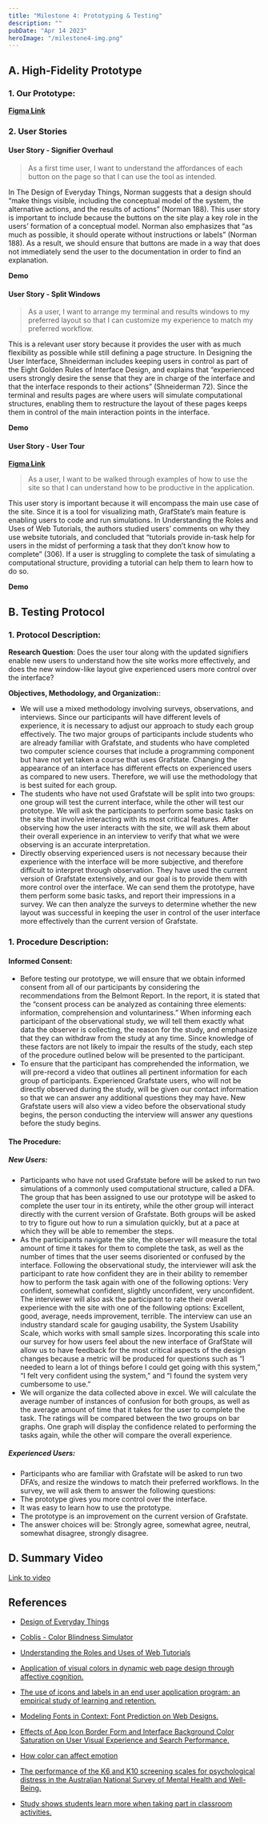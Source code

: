 ```yaml
---
title: "Milestone 4: Prototyping & Testing"
description: ""
pubDate: "Apr 14 2023"
heroImage: "/milestone4-img.png"
---
```



## A. High-Fidelity Prototype

### 1. Our Prototype:

**[Figma Link](https://www.figma.com/file/9QeafCpZkYSI9pQ73JzRPT/Milestone-4?node-id=4-1794&t=shGZfHoQbPAIgGJl-0)**

### 2. User Stories

#### User Story - Signifier Overhaul

> As a first time user, I want to understand the affordances of each button on the page so that I can use the tool as intended.

In The Design of Everyday Things, Norman suggests that a design should “make things visible, including the conceptual model of the system, the alternative actions, and the results of actions” (Norman 188). This user story is important to include because the buttons on the site play a key role in the users’ formation of a conceptual model. Norman also emphasizes that “as much as possible, it should operate without instructions or labels” (Norman 188). As a result, we should ensure that buttons are made in a way that does not immediately send the user to the documentation in order to find an explanation.

**Demo**
<YouTube id="" />


#### User Story - Split Windows

> As a user, I want to arrange my terminal and results windows to my preferred layout so that I can customize my experience to match my preferred workflow.

This is a relevant user story because it provides the user with as much flexibility as possible while still defining a page structure. In Designing the User Interface, Shneiderman includes keeping users in control as part of the Eight Golden Rules of Interface Design, and explains that “experienced users strongly desire the sense that they are in charge of the interface and that the interface responds to their actions” (Shneiderman 72). Since the terminal and results pages are where users will simulate computational structures, enabling them to restructure the layout of these pages keeps them in control of the main interaction points in the interface.

**Demo**
<YouTube id="" />

#### User Story - User Tour

**[Figma Link](https://www.figma.com/proto/9QeafCpZkYSI9pQ73JzRPT/Milestone-4?node-id=14-4543&scaling=scale-down&page-id=4%3A1794&starting-point-node-id=14%3A4543&show-proto-sidebar=1)**

> As a user, I want to be walked through examples of how to use the site so that I can understand how to be productive in the application.

This user story is important because it will encompass the main use case of the site. Since it is a tool for visualizing math, GrafState’s main feature is enabling users to code and run simulations. In Understanding the Roles and Uses of Web Tutorials, the authors studied users’ comments on why they use website tutorials, and concluded that “tutorials provide in-task help for users in the midst of performing a task that they don’t know how to complete” (306). If a user is struggling to complete the task of simulating a computational structure, providing a tutorial can help them to learn how to do so.

**Demo**
<YouTube id="" />

## B. Testing Protocol

### 1. Protocol Description:

**Research Question**: Does the user tour along with the updated signifiers enable new users to understand how the site works more effectively, and does the new window-like layout give experienced users more control over the interface?

**Objectives, Methodology, and Organization:**: 
- We will use a mixed methodology involving surveys, observations, and interviews. Since our participants will have different levels of experience, it is necessary to adjust our approach to study each group effectively. The two major groups of participants include students who are already familiar with Grafstate, and students who have completed two computer science courses that include a programming component but have not yet taken a course that uses Grafstate. Changing the appearance of an interface has different effects on experienced users as compared to new users. Therefore, we will use the methodology that is best suited for each group. 
- The students who have not used Grafstate will be split into two groups: one group will test the current interface, while the other will test our prototype. We will ask the participants to perform some basic tasks on the site that involve interacting with its most critical features. After observing how the user interacts with the site, we will ask them about their overall experience in an interview to verify that what we were observing is an accurate interpretation.
- Directly observing experienced users is not necessary because their experience with the interface will be more subjective, and therefore difficult to interpret through observation. They have used the current version of Grafstate extensively, and our goal is to provide them with more control over the interface. We can send them the prototype, have them perform some basic tasks, and report their impressions in a survey. We can then analyze the surveys to determine whether the new layout was successful in keeping the user in control of the user interface more effectively than the current version of Grafstate.


### 1. Procedure Description:

#### Informed Consent:
- Before testing our prototype, we will ensure that we obtain informed consent from all of our participants by considering the recommendations from the Belmont Report. In the report, it is stated that the “consent process can be analyzed as containing three elements: information, comprehension and voluntariness.” When informing each participant of the observational study, we will tell them exactly what data the observer is collecting, the reason for the study, and emphasize that they can withdraw from the study at any time. Since knowledge of these factors are not likely to impair the results of the study, each step of the procedure outlined below will be presented to the participant.
- To ensure that the participant has comprehended the information, we will pre-record a video that outlines all pertinent information for each group of participants. Experienced Grafstate users, who will not be directly observed during the study, will be given our contact information so that we can answer any additional questions they may have. New Grafstate users will also view a video before the observational study begins, the person conducting the interview will answer any questions before the study begins.

#### The Procedure:

##### New Users:
- Participants who have not used Grafstate before will be asked to run two simulations of a commonly used computational structure, called a DFA. The group that has been assigned to use our prototype will be asked to complete the user tour in its entirety, while the other group will interact directly with the current version of Grafstate. Both groups will be asked to try to figure out how to run a simulation quickly, but at a pace at which they will be able to remember the steps.
- As the participants navigate the site, the observer will measure the total amount of time it takes for them to complete the task, as well as the number of times that the user seems disoriented or confused by the interface. Following the observational study, the interviewer will ask the participant to rate how confident they are in their ability to remember how to perform the task again with one of the following options: Very confident, somewhat confident, slightly unconfident, very unconfident. The interviewer will also ask the participant to rate their overall experience with the site with one of the following options: Excellent, good, average, needs improvement, terrible. The interview can use an industry standard scale for gauging usability, the System Usability Scale, which works with small sample sizes. Incorporating this scale into our survey for how users feel about the new interface of GrafState will allow us to have feedback for the most critical aspects of the design changes because a metric will be produced for questions such as “​​I needed to learn a lot of things before I could get going with this system,” “I felt very confident using the system,” and “I found the system very cumbersome to use.”
- We will organize the data collected above in excel. We will calculate the average number of instances of confusion for both groups, as well as the average amount of time that it takes for the user to complete the task. The ratings will be compared between the two groups on bar graphs. One graph will display the confidence related to performing the tasks again, while the other will compare the overall experience.

##### Experienced Users:
- Participants who are familiar with Grafstate will be asked to run two DFA’s, and resize the windows to match their preferred workflows. In the survey, we will ask them to answer the following questions:
- The prototype gives you more control over the interface.
- It was easy to learn how to use the prototype. 
- The prototype is an improvement on the current version of Grafstate.  
- The answer choices will be: Strongly agree, somewhat agree, neutral, somewhat disagree, strongly disagree.

## D. Summary Video


<YouTube id="https://www.youtube.com/watch?v=HRPa7JF7Ndc" />


[Link to video](https://www.youtube.com/watch?v=HRPa7JF7Ndc)


## References
* [Design of Everyday Things](https://search.ebscohost.com/login.aspx?direct=true&AuthType=ip,shib&db=nlebk&AN=658202&site=ehost-live&scope=site&custid=uga1)


* [Coblis - Color Blindness Simulator](https://www.color-blindness.com/coblis-color-blindness-simulator/)


* [Understanding the Roles and Uses of Web Tutorials](https://ojs.aaai.org/index.php/ICWSM/article/view/14413/14262)


* [Application of visual colors in dynamic web page design through affective cognition.](https://doi.org/10.1007/s11042-021-11732-z)


* [The use of icons and labels in an end user application program: an empirical study of learning and retention.](https://www.tandfonline.com/doi/abs/10.1080/014492999119129)


* [Modeling Fonts in Context: Font Prediction on Web Designs.](https://doi.org/10.1111/cgf.13576)


* [Effects of App Icon Border Form and Interface Background Color Saturation on User Visual Experience and Search Performance.](https://doi.org/10.1155/2022/1166656)


* [How color can affect emotion](https://pubmed.ncbi.nlm.nih.gov/28612080/)


* [The performance of the K6 and K10 screening scales for psychological distress in the Australian National Survey of Mental Health and Well-Being.](https://pubmed.ncbi.nlm.nih.gov/32823741/)


* [Study shows students learn more when taking part in classroom activities.](https://news.harvard.edu/gazette/story/2019/09/study-shows-that-students-learn-more-when-taking-part-in-classrooms-that-employ-active-learning-strategies/ )
